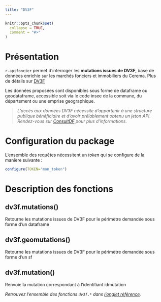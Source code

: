 ```yaml
---
title: "DV3F"
---
```


```r
knitr::opts_chunk$set(
  collapse = TRUE,
  comment = "#>"
)
```



# Présentation

`r.apifoncier` permet d’interroger les **mutations issues de DV3F**, base de données enrichie sur les marchés fonciers et immobiliers du Cerema. Plus de détails sur [DV3F](https://datafoncier.cerema.fr/dv3f)

Les données proposées sont disponibles sous forme de dataframe ou geodataframe, accessible soit via le code insee de la commune, du département ou une emprise geographique.


> *L’accès aux données DV3F nécessite d’appartenir à une structure publique bénéficiaire et d’avoir prélablement obtenu un jeton API. Rendez-vous sur [ConsultDF](https://consultdf.cerema.fr/consultdf/services/apidf) pour plus d’informations.*

 
# Configuration du package

L'ensemble des requêtes nécessitent un *token* qui se configure de la manière suivante :

```r
configure(TOKEN="mon_token")
```

 
# Description des fonctions


## dv3f.mutations()

Retourne les mutations issues de DV3F pour le périmètre demandée sous forme d’un dataframe

## dv3f.geomutations()

Retourne les mutations issues de DV3F pour le périmètre demandée sous forme d’un sf

## dv3f.mutation()

Renvoie la mutation correspondant à l’identifiant idmutation


_Retrouvez l'ensemble des fonctions `dv3f.*` dans [l'onglet référence](https://rcadot.github.io/r.apifoncier/reference/index.html#dv-f)._
